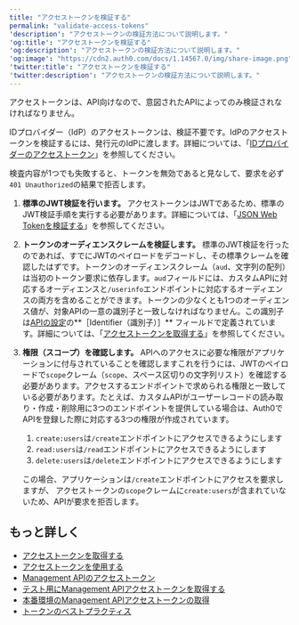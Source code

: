 ---
title: "アクセストークンを検証する"
permalink: "validate-access-tokens"
'description': "アクセストークンの検証方法について説明します。"
'og:title': "アクセストークンを検証する"
'og:description': "アクセストークンの検証方法について説明します。"
'og:image': "https://cdn2.auth0.com/docs/1.14567.0/img/share-image.png"
'twitter:title': "アクセストークンを検証する"
'twitter:description': "アクセストークンの検証方法について説明します。"
---

アクセストークンは、API向けなので、意図されたAPIによってのみ検証されなければなりません。

<Callout icon="file-lines" color="#0EA5E9" iconType="regular">

IDプロバイダー（IdP）のアクセストークンは、検証不要です。IdPのアクセストークンを検証するには、発行元のIdPに渡します。詳細については、「[IDプロバイダーのアクセストークン](/ja-jp/secure/tokens/access-tokens/identity-provider-access-tokens)」を参照してください。

</Callout>

検査内容が1つでも失敗すると、トークンを無効であると見なして、要求を必ず`401 Unauthorized`の結果で拒否します。

1. **標準のJWT検証を行います。** アクセストークンはJWTであるため、標準のJWT検証手順を実行する必要があります。詳細については、「[JSON Web Tokenを検証する](/ja-jp/secure/tokens/json-web-tokens/validate-json-web-tokens)」を参照してください。
2. **トークンのオーディエンスクレームを検証します。** 標準のJWT検証を行ったのであれば、すでにJWTのペイロードをデコードし、その標準クレームを確認したはずです。トークンのオーディエンスクレーム（`aud`、文字列の配列）は当初のトークン要求に依存します。`aud`フィールドには、カスタムAPIに対応するオーディエンスと`/userinfo`エンドポイントに対応するオーディエンスの両方を含めることができます。トークンの少なくとも1つのオーディエンス値が、対象APIの一意の識別子と一致しなければなりません。この識別子は[APIの設定](https://manage.auth0.com/#/apis)の**［Identifier（識別子）］** フィールドで定義されています。詳細については、「[アクセストークンを取得する](/ja-jp/secure/tokens/access-tokens/get-access-tokens)」を参照してください。
3. **権限（スコープ）を確認します。** APIへのアクセスに必要な権限がアプリケーションに付与されていることを確認しますこれを行うには、JWTのペイロードで`scope`クレーム（`scope`、スペース区切りの文字列リスト）を確認する必要があります。アクセスするエンドポイントで求められる権限と一致している必要があります。たとえば、カスタムAPIがユーザーレコードの読み取り・作成・削除用に3つのエンドポイントを提供している場合は、Auth0でAPIを登録した際に対応する3つの権限が作成されています。

   1. `create:users`は`/create`エンドポイントにアクセスできるようにします
   2. `read:users`は`/read`エンドポイントにアクセスできるようにします
   3. `delete:users`は`/delete`エンドポイントにアクセスできるようにします

   この場合、アプリケーションは`/create`エンドポイントにアクセスを要求しますが、 アクセストークンの`scope`クレームに`create:users`が含まれていないため、APIが要求を拒否します。

## もっと詳しく

* [アクセストークンを取得する](/ja-jp/secure/tokens/access-tokens/get-access-tokens)
* [アクセストークンを使用する](/ja-jp/secure/tokens/access-tokens/use-access-tokens)
* [Management APIのアクセストークン](/ja-jp/secure/tokens/access-tokens/management-api-access-tokens)
* [テスト用にManagement APIアクセストークンを取得する](/ja-jp/secure/tokens/access-tokens/management-api-access-tokens/get-management-api-access-tokens-for-testing)
* [本番環境のManagement APIアクセストークンの取得](/ja-jp/secure/tokens/access-tokens/management-api-access-tokens/get-management-api-access-tokens-for-production)
* [トークンのベストプラクティス](/ja-jp/secure/tokens/token-best-practices)